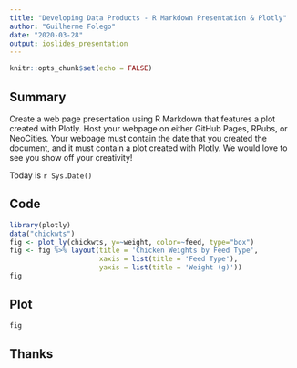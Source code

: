 ```yaml
---
title: "Developing Data Products - R Markdown Presentation & Plotly"
author: "Guilherme Folego"
date: "2020-03-28"
output: ioslides_presentation
---
```


```r
knitr::opts_chunk$set(echo = FALSE)
```

## Summary

Create a web page presentation using R Markdown that features a plot created with Plotly. Host your webpage on either GitHub Pages, RPubs, or NeoCities. Your webpage must contain the date that you created the document, and it must contain a plot created with Plotly. We would love to see you show off your creativity!

Today is `r Sys.Date()`


## Code

```r
library(plotly)
data("chickwts")
fig <- plot_ly(chickwts, y=~weight, color=~feed, type="box")
fig <- fig %>% layout(title = 'Chicken Weights by Feed Type',
                      xaxis = list(title = 'Feed Type'),
                      yaxis = list(title = 'Weight (g)'))
fig
```

## Plot

```r
fig
```

## Thanks

